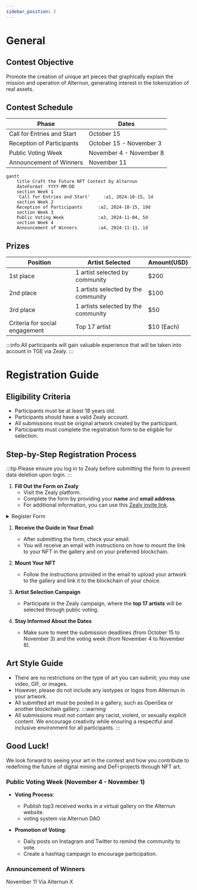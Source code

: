 ```yaml
---
sidebar_position: 2
---
```


# General

## Contest Objective
Promote the creation of unique art pieces that graphically explain the mission and operation of Alternun, generating interest in the tokenization of real assets.

## Contest Schedule


| Phase                      | Dates                    |
| -------------------------- | ------------------------ |
| Call for Entries and Start | October 15               |
| Reception of Participants  | October 15 - November 3  |
| Public Voting Week         | November 4 -  November 8 |
| Announcement of Winners    | November 11              |


```mermaid
gantt
    title Craft the Future NFT Contest by Alternun
    dateFormat  YYYY-MM-DD
    section Week 1
    'Call for Entries and Start'     :a1, 2024-10-15, 1d
    section Week 2
    Reception of Participants      :a2, 2024-10-15, 19d
    section Week 3
    Public Voting Week             :a3, 2024-11-04, 5d
    section Week 4
    Announcement of Winners        :a4, 2024-11-11, 1d
```


## Prizes


| Position                       | Artist Selected                     | Amount(USD) |
| ------------------------------ | ----------------------------------- | ----------- |
| 1st place                      | 1 artist selected by community      | $200        |
| 2nd place                      | 1 artists selected by the community | $100        |
| 3rd place                      | 1 artists selected by the community | $50         |
| Criteria for social engagement | Top 17 artist                       | $10 (Each)  |

:::info
All participants will gain valuable experience that will be taken into account in TGE via Zealy.
:::
# Registration Guide

## Eligibility Criteria
- Participants must be at least 18 years old.
- Participants should have a valid Zealy account.
- All submissions must be original artwork created by the participant.
- Participants must complete the registration form to be eligible for selection.

## Step-by-Step Registration Process
:::tip
Please ensure you log in to Zealy before submitting the form to prevent data deletion upon login.
:::

1. **Fill Out the Form on Zealy**
   - Visit the Zealy platform.
   - Complete the form by providing your **name** and **email address**.
   - For additional information, you can use this [Zealy invite link](https://zealy.io/cw/alternun/invite/TTVWe--hMN2Y3N-ibl-XV).
   
<details>
  <summary>Register Form</summary>

  https://zealy.io/cw/alternun/questboard/c7da4780-1ad0-4ad8-8cb8-affbcff91ab2/1a7427e2-4ac4-4d0f-abb2-23ad8e19e456

</details>

1. **Receive the Guide in Your Email**
   - After submitting the form, check your email.
   - You will receive an email with instructions on how to mount the link to your NFT in the gallery and on your preferred blockchain.

2. **Mount Your NFT**
   - Follow the instructions provided in the email to upload your artwork to the gallery and link it to the blockchain of your choice.

3. **Artist Selection Campaign**
   - Participate in the Zealy campaign, where the **top 17 artists** will be selected through public voting.

4. **Stay Informed About the Dates**
   - Make sure to meet the submission deadlines (from October 15 to November 3) and the voting week (from November 4 to November 8).

## Art Style Guide
- There are no restrictions on the type of art you can submit; you may use video, GIF, or images.
- However, please do not include any isotypes or logos from Alternun in your artwork.
- All submitted art must be posted in a gallery, such as OpenSea or another blockchain gallery.
:::warning
- All submissions must not contain any racist, violent, or sexually explicit content. We encourage creativity while ensuring a respectful and inclusive environment for all participants.
:::

## Good Luck!

We look forward to seeing your art in the contest and how you contribute to redefining the future of digital mining and DeFi projects through NFT art.


### Public Voting Week (November 4 - November 1)
- **Voting Process**:
  - Publish top3 received works in a virtual gallery on the Alternun website.
  - voting system via Alternun DAO
  
- **Promotion of Voting**:
  - Daily posts on Instagram and Twitter to remind the community to vote.
  - Create a hashtag campaign to encourage participation.

### Announcement of Winners

November 11 Via Alternun X



